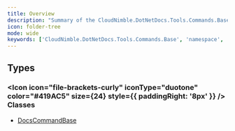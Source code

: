 ```yaml
---
title: Overview
description: "Summary of the CloudNimble.DotNetDocs.Tools.Commands.Base Namespace"
icon: folder-tree
mode: wide
keywords: ['CloudNimble.DotNetDocs.Tools.Commands.Base', 'namespace', 'DocsCommandBase']
---
```


## Types

### <Icon icon="file-brackets-curly" iconType="duotone" color="#419AC5" size={24} style={{ paddingRight: '8px' }} /> Classes

- [DocsCommandBase](DocsCommandBase.mdx)

